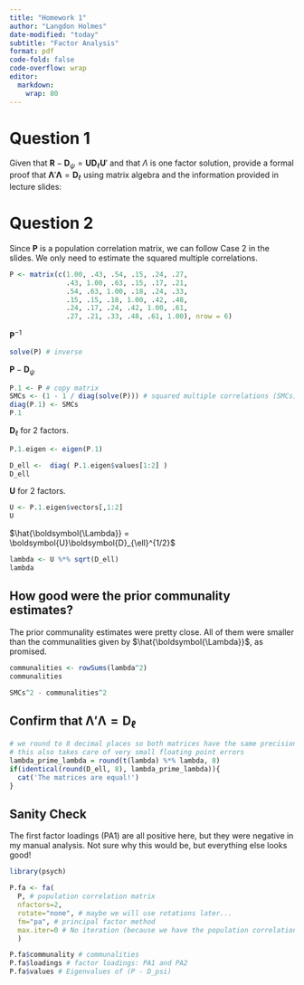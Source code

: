 ---
title: "Homework 1"
author: "Langdon Holmes"
date-modified: "today"
subtitle: "Factor Analysis"
format: pdf
code-fold: false
code-overflow: wrap
editor: 
  markdown: 
    wrap: 80
---

# Question 1

Given that
$\boldsymbol{R} - \boldsymbol{D}_{\psi}=\boldsymbol{UD}_{\ell}\boldsymbol{U}'$ and that $\Lambda$ is one factor solution, provide a formal proof that $\boldsymbol{\Lambda}'\boldsymbol{\Lambda} = \boldsymbol{D}_{\ell}$ using matrix algebra and the information provided in lecture slides:

```{=latex}
\begin{align*}
&= \boldsymbol{\Lambda}'\boldsymbol{\Lambda} \\
&= (\boldsymbol{U}\boldsymbol{D}_{\ell}^{1/2})'\boldsymbol{U}\boldsymbol{D}_{\ell}^{1/2}  & \text{Definition of a factor loading matrix} \\
&= (\boldsymbol{D}_{\ell}^{1/2})'\boldsymbol{U}'\boldsymbol{U}\boldsymbol{D}_{\ell}^{1/2} & \text{Transpose of a product} \\
&= \boldsymbol{D}_{\ell}^{1/2}\boldsymbol{U}'\boldsymbol{U}\boldsymbol{D}_{\ell}^{1/2} & \text{$\boldsymbol{D}_{\ell}$ is symmetric, so equal to its own transpose} \\
&= \boldsymbol{D}_{\ell}^{1/2}\boldsymbol{I}\boldsymbol{D}_{\ell}^{1/2} & \boldsymbol{U}'\boldsymbol{U} = \boldsymbol{I} \text{ because $\boldsymbol{U}$ is orthogonal}\\
&= \boldsymbol{D}_{\ell}^{1/2}\boldsymbol{D}_{\ell}^{1/2} & \text{Multiplication by Identity matrix preserves value} \\
&= \boldsymbol{D}_{\ell} & \blacksquare
\end{align*}
```

# Question 2

Since $\boldsymbol{P}$ is a population correlation matrix, we can follow Case 2 in the slides. We only need to estimate the squared multiple correlations.

```{r}
P <- matrix(c(1.00, .43, .54, .15, .24, .27,
              .43, 1.00, .63, .15, .17, .21,
              .54, .63, 1.00, .18, .24, .33,
              .15, .15, .18, 1.00, .42, .48,
              .24, .17, .24, .42, 1.00, .61,
              .27, .21, .33, .48, .61, 1.00), nrow = 6)
```

$\boldsymbol{P}^{-1}$

```{r}
solve(P) # inverse
```

$\boldsymbol{P} - \boldsymbol{D}_{\psi}$

```{r}
P.1 <- P # copy matrix
SMCs <- (1 - 1 / diag(solve(P))) # squared multiple correlations (SMCs)
diag(P.1) <- SMCs
P.1
```

$\boldsymbol{D}_{\ell}$ for 2 factors.

```{r}
P.1.eigen <- eigen(P.1)

D_ell <-  diag( P.1.eigen$values[1:2] )
D_ell
```

$\boldsymbol{U}$ for 2 factors.

```{r}
U <- P.1.eigen$vectors[,1:2]
U
```

$\hat{\boldsymbol{\Lambda}} = \boldsymbol{U}\boldsymbol{D}_{\ell}^{1/2}$

```{r}
lambda <- U %*% sqrt(D_ell)
lambda
```



## How good were the prior communality estimates?

The prior communality estimates were pretty close. All of them were smaller than the communalities given by $\hat{\boldsymbol{\Lambda}}$, as promised.

```{r}
communalities <- rowSums(lambda^2)
communalities
```

```{r}
SMCs^2 - communalities^2
```




## Confirm that $\boldsymbol{\Lambda}'\boldsymbol{\Lambda} = \boldsymbol{D}_{\ell}$

```{r}
# we round to 8 decimal places so both matrices have the same precision
# this also takes care of very small floating point errors
lambda_prime_lambda = round(t(lambda) %*% lambda, 8)
if(identical(round(D_ell, 8), lambda_prime_lambda)){
  cat('The matrices are equal!')
}
```

## Sanity Check

The first factor loadings (PA1) are all positive here, but they were negative in my manual analysis. Not sure why this would be, but everything else looks good!

```{r}
library(psych)

P.fa <- fa(
  P, # population correlation matrix
  nfactors=2,
  rotate="none", # maybe we will use rotations later...
  fm="pa", # principal factor method
  max.iter=0 # No iteration (because we have the population correlation matrix).
  )

P.fa$communality # communalities
P.fa$loadings # factor loadings: PA1 and PA2
P.fa$values # Eigenvalues of (P - D_psi)
```

